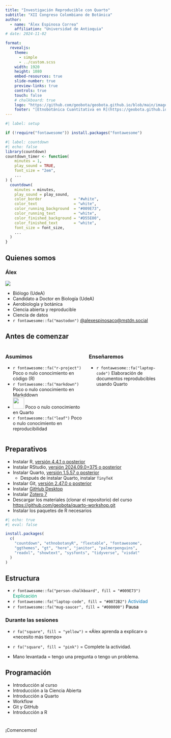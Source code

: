 ```yaml
---
title: "Investigación Reproducible con Quarto"
subtitle: "XII Congreso Colombiano de Botánica"
author:
  - name: "Álex Espinosa Correa"
    affiliation: "Universidad de Antioquia"
# date: 2024-11-02

format: 
  revealjs:
    theme:
      - simple
      - ../custom.scss
    width: 1920
    height: 1080
    embed-resources: true
    slide-number: true
    preview-links: true
    controls: true
    touch: false
    # chalkboard: true
    logo: "https://github.com/geobota/geobota.github.io/blob/main/images/xii-ccb/xii-ccb-logo.png?raw=true"
    footer: "[Etnobotánica Cuantitativa en R](https://geobota.github.io/xii-ccb-etnobotanica/)"
---
```


```r
#| label: setup

if (!require("fontawesome")) install.packages("fontawesome")
```

```r
#| label: countdown
#| echo: false
library(countdown)
countdown_timer <- function(
    minutes = 1, 
    play_sound = TRUE, 
    font_size = "2em", 
    ...
) {
  countdown(
    minutes = minutes,
    play_sound = play_sound,
    color_border              = "#white",
    color_text                = "white",
    color_running_background  = "#009E73",
    color_running_text        = "white",
    color_finished_background = "#D55E00",
    color_finished_text       = "white",
    font_size = font_size,
    ...
  )
}
```

## Quienes somos {.smaller}

### Álex

![](/images/profile.jpeg){fig-align="center"}

-   Biólogo (UdeA)
-   Candidato a Doctor en Biología (UdeA)
-   Aerobiología y botánica
-   Ciencia abierta y reproducible
-   Ciencia de datos
-   `r fontawesome::fa("mastodon")` [\@alexespinosaco\@mstdn.social](https://mstdn.social/@alexespinosaco)


## Antes de comenzar

::: columns
::: {.column .fragment .incremental width="50%"}
### Asumimos

-   `r fontawesome::fa("r-project")` Poco o nulo conocimiento en código (R)
-   `r fontawesome::fa("markdown")` Poco o nulo conocimiento en Markddown
-   <img src="https://raw.githubusercontent.com/quarto-dev/quarto-web/main/favicon.png" style="display: inline-block; margin: 0; margin-bottom: -2px; height: 35px;"/></img> Poco o nulo conocimiento en Quarto
-   `r fontawesome::fa("leaf")` Poco o nulo conocimiento en reproducibilidad
:::

::: {.column .fragment .incremental width="50%"}
### Enseñaremos

<!-- -   <img src="https://raw.githubusercontent.com/tidyverse/tidyverse.org/refs/heads/main/static/images/favicon.ico" style="display: inline-block; margin: 0; margin-bottom: -2px; height: 35px;"/></img> R con enfoque en el tidyverse para análisis reproducibles -->

-   `r fontawesome::fa("laptop-code")` Elaboración de documentos reprodubcibles usando Quarto
:::
:::

## Preparativos

-   Instalar R, [versión 4.4.1 o posterior](https://cran.rstudio.com)
-   Instalar RStudio, [versión 2024.09.0+375 o posterior](https://posit.co/download/rstudio-desktop/)
-   Instalar Quarto, [versión 1.5.57 o posterior](https://quarto.org/docs/get-started/)
    -   Después de instalar Quarto, instalar `TinyTeX`
-   Instalar Git, [versión 2.47.0 o posterior](https://git-scm.com)
-   Instalar [GitHub Desktop](https://github.com/apps/desktop)
-   Instalar [Zotero 7](https://www.zotero.org/download/)
-   Descargar los materiales (clonar el repositorio) del curso <https://github.com/geobota/quarto-workshop.git>
-   Instalar los paquetes de R necesarios
```r
#| echo: true
#| eval: false

install.packages(
  c(
    "countdown", "ethnobotanyR", "flextable", "fontawesome", 
    "ggthemes", "gt", "here", "janitor", "palmerpenguins", 
    "readxl", "showtext", "sysfonts", "tidyverse", "visdat" 
  )
)
```

## Estructura {.incremental}

-   `r fontawesome::fa("person-chalkboard", fill = "#009E73")` [Explicación]{style="color: #009E73;"}
-   `r fontawesome::fa("laptop-code", fill = "#0072B2")` [Actividad]{style="color: #0072B2;"}
-   `r fontawesome::fa("mug-saucer", fill = "#000000")` [Pausa]{style="color: #000000;"}

::: {.fragment}

### Durante las sesiones

-   `r fa("square", fill = "yellow")` = «Álex aprenda a explicar» o «necesito más tiempo»

-   `r fa("square", fill = "pink")` = Complete la actividad.

-   Mano levantada = tengo una pregunta o tengo un problema.
:::

## Programación 

::: {.incremental}
-   Introducción al curso
-   Introducción a la Ciencia Abierta
-   Introducción a Quarto
-   Workflow
-   Git y GitHub
-   Introducción a R
:::

#  {background-color="#009E73" transition="slide-in"}

[¡Comencemos!]{.r-fit-text}

